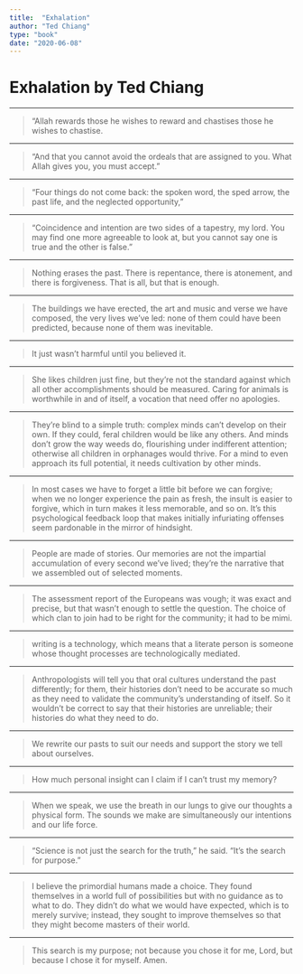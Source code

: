 ```yaml
---
title:  "Exhalation"
author: "Ted Chiang"
type: "book"
date: "2020-06-08"
---
```

# Exhalation by Ted Chiang
- - -

>“Allah rewards those he wishes to reward and chastises those he wishes to chastise.
- - -

>“And that you cannot avoid the ordeals that are assigned to you. What Allah gives you, you must accept.”
- - -

>“Four things do not come back: the spoken word, the sped arrow, the past life, and the neglected opportunity,”
- - -

>“Coincidence and intention are two sides of a tapestry, my lord. You may find one more agreeable to look at, but you cannot say one is true and the other is false.”
- - -

>Nothing erases the past. There is repentance, there is atonement, and there is forgiveness. That is all, but that is enough.
- - -

>The buildings we have erected, the art and music and verse we have composed, the very lives we’ve led: none of them could have been predicted, because none of them was inevitable.
- - -

>It just wasn’t harmful until you believed it.
- - -

>She likes children just fine, but they’re not the standard against which all other accomplishments should be measured. Caring for animals is worthwhile in and of itself, a vocation that need offer no apologies.
- - -

>They’re blind to a simple truth: complex minds can’t develop on their own. If they could, feral children would be like any others. And minds don’t grow the way weeds do, flourishing under indifferent attention; otherwise all children in orphanages would thrive. For a mind to even approach its full potential, it needs cultivation by other minds.
- - -

>In most cases we have to forget a little bit before we can forgive; when we no longer experience the pain as fresh, the insult is easier to forgive, which in turn makes it less memorable, and so on. It’s this psychological feedback loop that makes initially infuriating offenses seem pardonable in the mirror of hindsight.
- - -

>People are made of stories. Our memories are not the impartial accumulation of every second we’ve lived; they’re the narrative that we assembled out of selected moments.
- - -

>The assessment report of the Europeans was vough; it was exact and precise, but that wasn’t enough to settle the question. The choice of which clan to join had to be right for the community; it had to be mimi.
- - -

>writing is a technology, which means that a literate person is someone whose thought processes are technologically mediated.
- - -

>Anthropologists will tell you that oral cultures understand the past differently; for them, their histories don’t need to be accurate so much as they need to validate the community’s understanding of itself. So it wouldn’t be correct to say that their histories are unreliable; their histories do what they need to do.
- - -

>We rewrite our pasts to suit our needs and support the story we tell about ourselves.
- - -

>How much personal insight can I claim if I can’t trust my memory?
- - -

>When we speak, we use the breath in our lungs to give our thoughts a physical form. The sounds we make are simultaneously our intentions and our life force.
- - -

>“Science is not just the search for the truth,” he said. “It’s the search for purpose.”
- - -

>I believe the primordial humans made a choice. They found themselves in a world full of possibilities but with no guidance as to what to do. They didn’t do what we would have expected, which is to merely survive; instead, they sought to improve themselves so that they might become masters of their world.
- - -

>This search is my purpose; not because you chose it for me, Lord, but because I chose it for myself. Amen.
